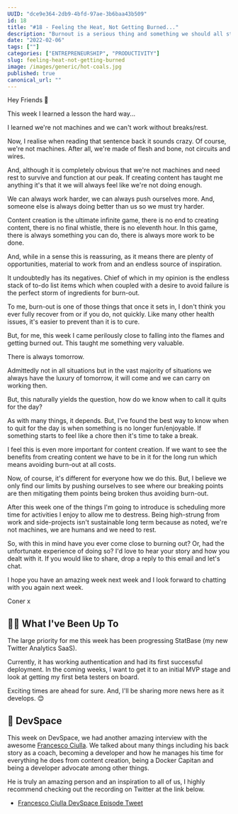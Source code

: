 ```yaml
---
UUID: "dce9e364-2db9-4bfd-97ae-3b6baa43b509"
id: 18
title: "#18 - Feeling the Heat, Not Getting Burned..."
description: "Burnout is a serious thing and something we should all strive to avoid. For me, I came dangerously close this week; here's what I learned."
date: "2022-02-06"
tags: [""]
categories: ["ENTREPRENEURSHIP", "PRODUCTIVITY"]
slug: feeling-heat-not-getting-burned
image: /images/generic/hot-coals.jpg
published: true
canonical_url: ""
---
```


Hey Friends 👋

This week I learned a lesson the hard way...

I learned we're not machines and we can't work without breaks/rest.

Now, I realise when reading that sentence back it sounds crazy. Of course, we're not machines. After all, we're made of flesh and bone, not circuits and wires.

And, although it is completely obvious that we're not machines and need rest to survive and function at our peak. If creating content has taught me anything it's that it we will always feel like we're not doing enough.

We can always work harder, we can always push ourselves more. And, someone else is always doing better than us so we must try harder.

Content creation is the ultimate infinite game, there is no end to creating content, there is no final whistle, there is no eleventh hour. In this game, there is always something you can do, there is always more work to be done.

And, while in a sense this is reassuring, as it means there are plenty of opportunities, material to work from and an endless source of inspiration.

It undoubtedly has its negatives. Chief of which in my opinion is the endless stack of to-do list items which when coupled with a desire to avoid failure is the perfect storm of ingredients for burn-out.

To me, burn-out is one of those things that once it sets in, I don't think you ever fully recover from or if you do, not quickly. Like many other health issues, it's easier to prevent than it is to cure.

But, for me, this week I came perilously close to falling into the flames and getting burned out. This taught me something very valuable.

There is always tomorrow.

Admittedly not in all situations but in the vast majority of situations we always have the luxury of tomorrow, it will come and we can carry on working then.

But, this naturally yields the question, how do we know when to call it quits for the day?

As with many things, it depends. But, I've found the best way to know when to quit for the day is when something is no longer fun/enjoyable. If something starts to feel like a chore then it's time to take a break.

I feel this is even more important for content creation. If we want to see the benefits from creating content we have to be in it for the long run which means avoiding burn-out at all costs.

Now, of course, it's different for everyone how we do this. But, I believe we only find our limits by pushing ourselves to see where our breaking points are then mitigating them points being broken thus avoiding burn-out.

After this week one of the things I'm going to introduce is scheduling more time for activities I enjoy to allow me to destress. Being high-strung from work and side-projects isn't sustainable long term because as noted, we're not machines, we are humans and we need to rest.

So, with this in mind have you ever come close to burning out? Or, had the unfortunate experience of doing so? I'd love to hear your story and how you dealt with it. If you would like to share, drop a reply to this email and let's chat.

I hope you have an amazing week next week and I look forward to chatting with you again next week.

Coner x

## 🏃‍♂️ What I've Been Up To

The large priority for me this week has been progressing StatBase (my new Twitter Analytics SaaS).

Currently, it has working authentication and had its first successful deployment. In the coming weeks, I want to get it to an initial MVP stage and look at getting my first beta testers on board.

Exciting times are ahead for sure. And, I'll be sharing more news here as it develops. 😊

## 🎤 DevSpace

This week on DevSpace, we had another amazing interview with the awesome [Francesco Ciulla](https://twitter.com/FrancescoCiull4). We talked about many things including his back story as a coach, becoming a developer and how he manages his time for everything he does from content creation, being a Docker Capitan and being a developer advocate among other things.

He is truly an amazing person and an inspiration to all of us, I highly recommend checking out the recording on Twitter at the link below.

- [Francesco Ciulla DevSpace Episode Tweet](https://twitter.com/MrConerMurphy/status/1488950151813251077)
